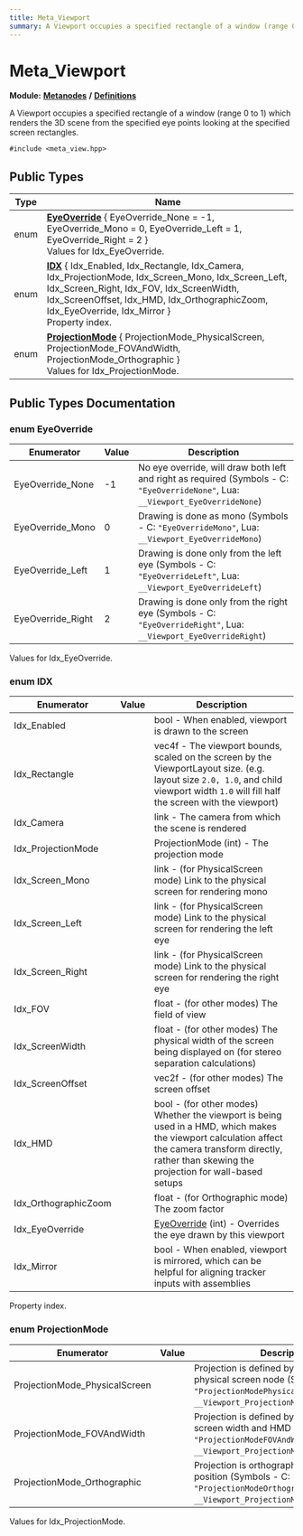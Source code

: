 ```yaml
---
title: Meta_Viewport
summary: A Viewport occupies a specified rectangle of a window (range 0 to 1) which renders the 3D scene from the specified eye points looking at the specified screen rectangles. 
---
```


# Meta_Viewport

**Module:** **[Metanodes](../../modules/metanodes/index.mdx)** **/** **[Definitions](../../modules/metanodes/definitions.mdx)**

A Viewport occupies a specified rectangle of a window (range 0 to 1) which renders the 3D scene from the specified eye points looking at the specified screen rectangles. 

`#include <meta_view.hpp>`

## Public Types

| Type           | Name           |
| -------------- | -------------- |
| enum| **[EyeOverride](#enum-eyeoverride)** \{ EyeOverride_None = -1, EyeOverride_Mono = 0, EyeOverride_Left = 1, EyeOverride_Right = 2 \}<br />Values for Idx_EyeOverride.  |
| enum| **[IDX](#enum-idx)** \{ Idx_Enabled, Idx_Rectangle, Idx_Camera, Idx_ProjectionMode, Idx_Screen_Mono, Idx_Screen_Left, Idx_Screen_Right, Idx_FOV, Idx_ScreenWidth, Idx_ScreenOffset, Idx_HMD, Idx_OrthographicZoom, Idx_EyeOverride, Idx_Mirror \}<br />Property index.  |
| enum| **[ProjectionMode](#enum-projectionmode)** \{ ProjectionMode_PhysicalScreen, ProjectionMode_FOVAndWidth, ProjectionMode_Orthographic \}<br />Values for Idx_ProjectionMode.  |

## Public Types Documentation

### enum EyeOverride

| Enumerator | Value | Description |
| ---------- | ----- | ----------- |
| EyeOverride_None | -1| No eye override, will draw both left and right as required (Symbols - C: `"EyeOverrideNone"`, Lua: `__Viewport_EyeOverrideNone`)   |
| EyeOverride_Mono | 0| Drawing is done as mono (Symbols - C: `"EyeOverrideMono"`, Lua: `__Viewport_EyeOverrideMono`)   |
| EyeOverride_Left | 1| Drawing is done only from the left eye (Symbols - C: `"EyeOverrideLeft"`, Lua: `__Viewport_EyeOverrideLeft`)   |
| EyeOverride_Right | 2| Drawing is done only from the right eye (Symbols - C: `"EyeOverrideRight"`, Lua: `__Viewport_EyeOverrideRight`)   |

Values for Idx_EyeOverride. 

### enum IDX

| Enumerator | Value | Description |
| ---------- | ----- | ----------- |
| Idx_Enabled | | bool - When enabled, viewport is drawn to the screen   |
| Idx_Rectangle | | vec4f - The viewport bounds, scaled on the screen by the ViewportLayout size. (e.g. layout size `2.0, 1.0`, and child viewport width `1.0` will fill half the screen with the viewport)   |
| Idx_Camera | | link - The camera from which the scene is rendered   |
| Idx_ProjectionMode | | ProjectionMode (int) - The projection mode   |
| Idx_Screen_Mono | | link - (for PhysicalScreen mode) Link to the physical screen for rendering mono   |
| Idx_Screen_Left | | link - (for PhysicalScreen mode) Link to the physical screen for rendering the left eye   |
| Idx_Screen_Right | | link - (for PhysicalScreen mode) Link to the physical screen for rendering the right eye   |
| Idx_FOV | | float - (for other modes) The field of view   |
| Idx_ScreenWidth | | float - (for other modes) The physical width of the screen being displayed on (for stereo separation calculations)   |
| Idx_ScreenOffset | | vec2f - (for other modes) The screen offset   |
| Idx_HMD | | bool - (for other modes) Whether the viewport is being used in a HMD, which makes the viewport calculation affect the camera transform directly, rather than skewing the projection for wall-based setups   |
| Idx_OrthographicZoom | | float - (for Orthographic mode) The zoom factor   |
| Idx_EyeOverride | | [EyeOverride](../metanodes/meta-viewport.mdx#enum-eyeoverride) (int) - Overrides the eye drawn by this viewport   |
| Idx_Mirror | | bool - When enabled, viewport is mirrored, which can be helpful for aligning tracker inputs with assemblies   |

Property index. 

### enum ProjectionMode

| Enumerator | Value | Description |
| ---------- | ----- | ----------- |
| ProjectionMode_PhysicalScreen | | Projection is defined by eye position and physical screen node (Symbols - C: `"ProjectionModePhysicalScreen"`, Lua: `__Viewport_ProjectionModePhysicalScreen`)   |
| ProjectionMode_FOVAndWidth | | Projection is defined by eye position, FOV, screen width and HMD flag (Symbols - C: `"ProjectionModeFOVAndWidth"`, Lua: `__Viewport_ProjectionModeFOVAndWidth`)   |
| ProjectionMode_Orthographic | | Projection is orthographic, from the eye position (Symbols - C: `"ProjectionModeOrthographic"`, Lua: `__Viewport_ProjectionModeOrthographic`)   |

Values for Idx_ProjectionMode. 
